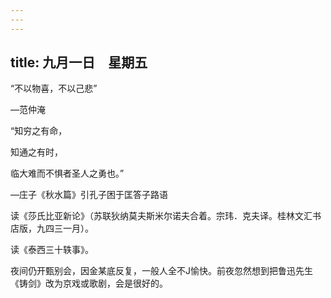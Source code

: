 ```yaml
---
---
---
```

title: 九月一日　星期五
---




“不以物喜，不以己悲”

―范仲淹

“知穷之有命，

知通之有时，

临大难而不惧者圣人之勇也。”

―庄子《秋水篇》引孔子困于匡答子路语

读《莎氏比亚新论》（苏联狄纳莫夫斯米尔诺夫合着。宗玮．克夫译。桂林文汇书店版，九四三一月）。

读《泰西三十轶事》。

夜间仍开甄别会，因金某底反复，一般人全不J愉快。前夜忽然想到把鲁迅先生《铸剑》改为京戏或歌剧，会是很好的。